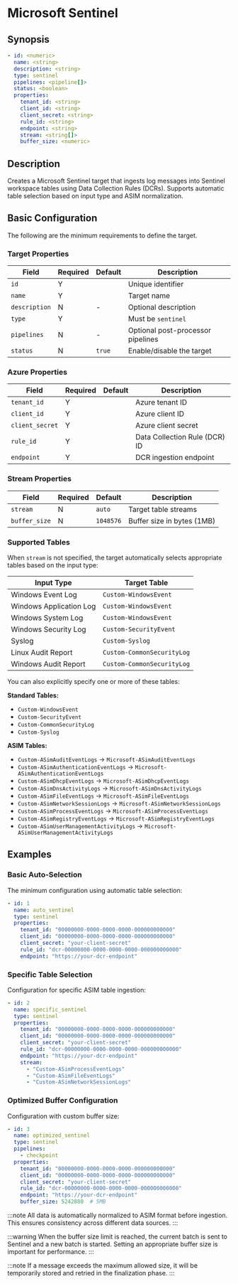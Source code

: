 # Microsoft Sentinel

## Synopsis

```yaml
- id: <numeric>
  name: <string>
  description: <string>
  type: sentinel
  pipelines: <pipeline[]>
  status: <boolean>
  properties:
    tenant_id: <string>
    client_id: <string>
    client_secret: <string>
    rule_id: <string>
    endpoint: <string>
    stream: <string[]>
    buffer_size: <numeric>
```

## Description

Creates a Microsoft Sentinel target that ingests log messages into Sentinel workspace tables using Data Collection Rules (DCRs). Supports automatic table selection based on input type and ASIM normalization.

## Basic Configuration

The following are the minimum requirements to define the target.

### Target Properties

|Field|Required|Default|Description|
|---|---|---|---|
|`id`|Y||Unique identifier|
|`name`|Y||Target name|
|`description`|N|-|Optional description|
|`type`|Y||Must be `sentinel`|
|`pipelines`|N|-|Optional post-processor pipelines|
|`status`|N|`true`|Enable/disable the target|

### Azure Properties

|Field|Required|Default|Description|
|---|---|---|---|
|`tenant_id`|Y||Azure tenant ID|
|`client_id`|Y||Azure client ID|
|`client_secret`|Y||Azure client secret|
|`rule_id`|Y||Data Collection Rule (DCR) ID|
|`endpoint`|Y||DCR ingestion endpoint|

### Stream Properties

|Field|Required|Default|Description|
|---|---|---|---|
|`stream`|N|`auto`|Target table streams|
|`buffer_size`|N|`1048576`|Buffer size in bytes (1MB)|

### Supported Tables

When `stream` is not specified, the target automatically selects appropriate tables based on the input type:

|Input Type|Target Table|
|---|---|
|Windows Event Log|`Custom-WindowsEvent`|
|Windows Application Log|`Custom-WindowsEvent`|
|Windows System Log|`Custom-WindowsEvent`|
|Windows Security Log|`Custom-SecurityEvent`|
|Syslog|`Custom-Syslog`|
|Linux Audit Report|`Custom-CommonSecurityLog`|
|Windows Audit Report|`Custom-CommonSecurityLog`|

You can also explicitly specify one or more of these tables:

**Standard Tables:**
- `Custom-WindowsEvent`
- `Custom-SecurityEvent`
- `Custom-CommonSecurityLog`
- `Custom-Syslog`

**ASIM Tables:**
- `Custom-ASimAuditEventLogs` → `Microsoft-ASimAuditEventLogs`
- `Custom-ASimAuthenticationEventLogs` → `Microsoft-ASimAuthenticationEventLogs`
- `Custom-ASimDhcpEventLogs` → `Microsoft-ASimDhcpEventLogs`
- `Custom-ASimDnsActivityLogs` → `Microsoft-ASimDnsActivityLogs`
- `Custom-ASimFileEventLogs` → `Microsoft-ASimFileEventLogs`
- `Custom-ASimNetworkSessionLogs` → `Microsoft-ASimNetworkSessionLogs`
- `Custom-ASimProcessEventLogs` → `Microsoft-ASimProcessEventLogs`
- `Custom-ASimRegistryEventLogs` → `Microsoft-ASimRegistryEventLogs`
- `Custom-ASimUserManagementActivityLogs` → `Microsoft-ASimUserManagementActivityLogs`

## Examples

### Basic Auto-Selection

The minimum configuration using automatic table selection:

```yaml
- id: 1
  name: auto_sentinel
  type: sentinel
  properties:
    tenant_id: "00000000-0000-0000-0000-000000000000"
    client_id: "00000000-0000-0000-0000-000000000000"
    client_secret: "your-client-secret"
    rule_id: "dcr-00000000-0000-0000-0000-000000000000"
    endpoint: "https://your-dcr-endpoint"
```

### Specific Table Selection

Configuration for specific ASIM table ingestion:

```yaml
- id: 2
  name: specific_sentinel
  type: sentinel
  properties:
    tenant_id: "00000000-0000-0000-0000-000000000000"
    client_id: "00000000-0000-0000-0000-000000000000"
    client_secret: "your-client-secret"
    rule_id: "dcr-00000000-0000-0000-0000-000000000000"
    endpoint: "https://your-dcr-endpoint"
    stream:
      - "Custom-ASimProcessEventLogs"
      - "Custom-ASimFileEventLogs"
      - "Custom-ASimNetworkSessionLogs"
```

### Optimized Buffer Configuration

Configuration with custom buffer size:

```yaml
- id: 3
  name: optimized_sentinel
  type: sentinel
  pipelines:
    - checkpoint
  properties:
    tenant_id: "00000000-0000-0000-0000-000000000000"
    client_id: "00000000-0000-0000-0000-000000000000"
    client_secret: "your-client-secret"
    rule_id: "dcr-00000000-0000-0000-0000-000000000000"
    endpoint: "https://your-dcr-endpoint"
    buffer_size: 5242880  # 5MB
```

:::note
All data is automatically normalized to ASIM format before ingestion. This ensures consistency across different data sources.
:::

:::warning
When the buffer size limit is reached, the current batch is sent to Sentinel and a new batch is started. Setting an appropriate buffer size is important for performance.
:::

:::note
If a message exceeds the maximum allowed size, it will be temporarily stored and retried in the finalization phase.
:::
